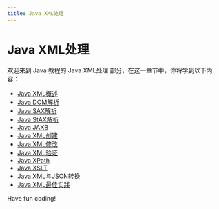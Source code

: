 ```yaml
---
title: Java XML处理
---
```


# Java XML处理

欢迎来到 Java 教程的 Java XML处理 部分，在这一章节中，你将学到以下内容：

- [Java XML概述](./0-java-xml-overview.mdx)
- [Java DOM解析](./1-java-dom-parsing.mdx)
- [Java SAX解析](./2-java-sax-parsing.mdx)
- [Java StAX解析](./3-java-stax-parsing.mdx)
- [Java JAXB](./4-java-jaxb.mdx)
- [Java XML创建](./5-java-xml-creation.mdx)
- [Java XML修改](./6-java-xml-modification.mdx)
- [Java XML验证](./7-java-xml-validation.mdx)
- [Java XPath](./8-java-xpath.mdx)
- [Java XSLT](./9-java-xslt.mdx)
- [Java XML与JSON转换](./10-java-xml-to-json-conversion.mdx)
- [Java XML最佳实践](./11-java-xml-best-practices.mdx)

Have fun coding!
